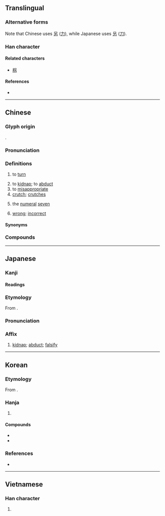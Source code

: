 {{also|招|枴|柺}}
{{character info}}
==Translingual==
{{ja-forms|拐|拐|拐}}

===Alternative forms===
Note that Chinese uses [[另]] ([[力]]), while Japanese uses [[叧]] ([[刀]]).

===Han character===
{{Han char|rn=64|rad=手|as=05|sn=8|four=56027|canj=QRKS,QRSH|ids=⿰扌另, ⿰扌叧}}

====Related characters====
* [[柺]]

====References====
* {{Han ref|kx=0425.100|dkj=11955|dj=0773.150|hdz=31853.030|uh=62D0|ud=25296|bh=A9E4|bd=43492}}

----

==Chinese==
{{zh-forms}}

===Glyph origin===
{{Han etym}}
{{Han compound|手|alt1=扌|t1=hand|冎|ls=psc|c1=s|c2=p}}.

===Pronunciation===
{{zh-pron
|m=guǎi
|ma=Zh-guai.ogg
|m-s=guai3
|c=gwaai2
|h=pfs=kóai
|md=
|mn=koái/tw,zz:koāiⁿ
|mn_note=koāiⁿ - 擓 is used in the Mainland
|w=2kua
|mc=y
|oc=y
|cat=v,n
}}

===Definitions===
{{zh-hanzi}}

# to [[turn]]
#: {{zh-x|請 右 拐。|Please turn right.}}
#: {{zh-x|請 左 拐。|Please turn left.}}
# to [[kidnap]]; to [[abduct]]
# to [[misappropriate]]
# [[crutch]]; [[crutches]]
#: {{zh-x|拄拐|to walk with a '''cane'''}}
# the [[numeral]] [[seven]] {{q|used in radio communications in aviation and by the military}}
# {{lb|zh|Sichuan}} [[wrong]]; [[incorrect]]

====Synonyms====
{{zh-dial|轉}}
{{zh-dial|錯}}

===Compounds===
{{zh-der|拐杖|三拐兒|拐走|拐進|大拐|小拐|左拐|右拐|拐角|拐角處|拐角處遇見幸福|拐彎|拐彎抹角|拐棍|拐棍兒|拐點|拐賣|拐騙|拐彎兒|拐著彎|七拐八彎|繞拐|七繞八拐|坑​蒙​拐​騙|胳膊肘往外拐|誘拐|雙拐|曲里拐彎|誘拐者|孤拐|羊拐|架拐|一瘸一拐|腳骨拐|丟拐|孤拐臉|刁風拐月|刁拐|一拐一拐|孤拐面|匿拐|拐盜|拐肘|拐裨子|拐子|拐子馬|拐步|拐子臉|拐枕|拐帶|拄拐|拐誘|拐帶人口|拐跑|拐門|拐兒|柳拐子病|拐抓|拐孤|曲裡拐彎|拐子頭|拿拐|木拐梯子|鐵拐李|豬拐子|龍頭拐杖|辣拐子}}

{{zh-cat|Elementary}}

----

==Japanese==

===Kanji===
{{ja-kanji|grade=c|rs=手05}}

====Readings====
{{ja-readings
|goon=げ
|kanon=かい
|kun=かた-る
}}

===Etymology===
{{ja-kanjitab|かい|yomi=kanon}}
From {{der|ja|ltc|sort=かい|-}} {{ltc-l|拐}}.

===Pronunciation===
{{ja-pron|かい|y=kanon}}

===Affix===
{{ja-pos|affix|かい}}

# [[kidnap]]; [[abduct]]; [[falsify]]

----

==Korean==

===Etymology===
From {{der|ko|ltc|-}} {{ltc-l|拐|id=1}}. {{hanja-hunmong|괘〮|kway|雜語}}

===Hanja===
{{ko-hanja-search}}
{{ko-hanja|속이다|속일|괴}}

# {{hanja form of|괴|[[kidnap]]; [[abduct]]; [[falsify]]}}

====Compounds====
{{der-top|Compounds}}
* {{ko-l|유괴|[[abduction]]; [[kidnapping]]|誘拐}}
* {{ko-l|유괴범|誘拐犯}}
{{der-bottom}}

===References===
* {{R:hanjadoc|3900}}

----

==Vietnamese==

===Han character===
{{vi-readings|reading=quảy, quải, quái, quẩy, quay, quày, quầy|rs=手05}}

# {{rfdef|vi|sort=手05}}